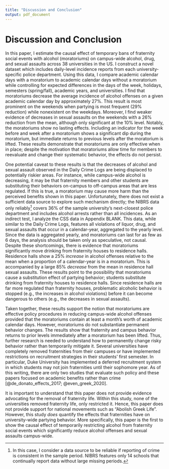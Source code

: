 ```yaml
---
title: "Discussion and Conclusion"
output: pdf_document
---
```


<!-- ```{r setup, include=FALSE} -->
<!-- knitr::opts_chunk$set(echo = TRUE) -->
<!-- ``` -->

# Discussion and Conclusion

In this paper, I estimate the causal effect of temporary bans of fraternity social events with alcohol (moratoriums) on campus-wide alcohol, drug, and sexual assaults across 38 universities in the US. I construct a novel dataset which includes daily-level incidence reports from each university-specific police department. Using this data, I compare academic calendar days with a moratorium to academic calendar days without a moratorium while controlling for expected differences in the days of the week, holidays, semesters (spring/fall), academic years, and universities. I find that moratoriums decrease the average incidence of alcohol offenses on a given academic calendar day by approximately 27%. This result is most prominent on the weekends when partying is most frequent (29% reduction) while nonexistent on the weekdays. Moreover, I find weaker evidence of decreases in sexual assaults on the weekends with a 26% reduction from the mean, although only significant at the 10% level. Notably, the moratoriums show no lasting effects. Including an indicator for the week before and week after a moratorium shows a significant dip during the moratorium, but immediate returns to previous levels after the moratorium is lifted. These results demonstrate that moratoriums are only effective when in place; despite the motivation that moratoriums allow time for members to reevaluate and change their systematic behavior, the effects do not persist. 

One potential caveat to these results is that the decreases of alcohol and sexual assault observed in the Daily Crime Logs are being displaced to potentially riskier areas. For instance, while campus-wide alcohol is decreasing, it may be that fraternity members and other students are substituting their behaviors on-campus to off-campus areas that are less regulated. If this is true, a moratorium may cause more harm than the perceived benefits shown in this paper. Unfortunately, there does not exist a sufficient data source to explore such mechanism directly; the NIBRS data only reliably^[In this case, I consider a data source to be reliable if reporting of crime is consistent in the sample period. NIBRS features only 14 schools that continually report data without large missing periods.] covers 36% of the sample university's next-closest police department and includes alcohol arrests rather than all incidences. As an indirect test, I analyze the CSS data in Appendix BLANK. This data, while similar to the Daily Crime Logs, features all violations of liquor, drug, and sexual assaults that occur in a calendar-year, aggregated to the yearly level. Since the data is aggregated yearly, and moratoriums can last for as few as 6 days, the analysis should be taken only as speculative, not causal. Despite these shortcomings, there is evidence that moratoriums significantly move drinking from fraternity houses to residence halls. Residence halls show a 25% *increase* in alcohol offenses relative to the mean when a proportion of a calendar-year is in a moratorium. This is accompanied by a large 85% *decrease* from the mean in residence hall sexual assaults. These results point to the possibility that moratoriums cause a substitution effect of partying behavior; students substitute drinking from fraternity houses to residence halls. Since residence halls are far more regulated than fraternity houses, problematic alcoholic behavior is stopped (e.g., the increases in alcohol violations) before it can become dangerous to others (e.g., the decreases in sexual assaults). 

Taken together, these results support the notion that moratoriums are effective policy procedures in reducing campus-wide alcohol offenses provided that the moratoriums contain at least a month's worth of academic calendar days. However, moratoriums do not substantiate permanent behavior changes. The results show that fraternity and campus behavior returns to prior levels immediately after a moratorium has been lifted. Thus, further research is needed to understand how to permanently change risky behavior rather than temporarily mitigate it. Several universities have completely removed fraternities from their campuses or have implemented restrictions on recruitment strategies in their students' first semester. In particular, Duke University has implemented a deferred recruitment system in which students may not join fraternities until their sophomore year. As of this writing, there are only two studies that evaluate such policy and these papers focused on academic benefits rather than crime [@de_donato_effects_2017; @even_greek_2020].


It is important to understand that this paper does not provide evidence advocating for the removal of fraternity life. Within this study, none of the universities removed fraternity life, only restricted it. Hence, this paper does not provide support for national movements such as "Abolish Greek Life".  However, this study *does* quantify the effects that fraternities have on university-wide partying behavior. More specifically, this paper is the first to show the causal effect of temporarily restricting alcohol from fraternity social events which significantly reduce alcohol offenses and sexual assaults campus-wide. 




